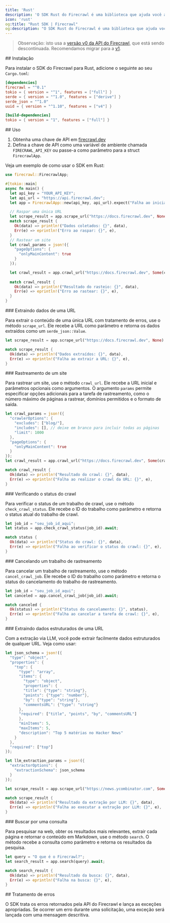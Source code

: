 ```yaml
---
title: 'Rust'
description: 'O SDK Rust do Firecrawl é uma biblioteca que ajuda você a fazer scraping e crawling de sites com facilidade e a gerar dados em um formato pronto para uso com modelos de linguagem (LLMs).'
icon: 'rust'
og:title: "Rust SDK | Firecrawl"
og:description: "O SDK Rust do Firecrawl é uma biblioteca que ajuda você a fazer scraping e crawling de sites com facilidade e a gerar dados em um formato pronto para uso com modelos de linguagem (LLMs)."
---
```


> Observação: isto usa a [versão v0 da API do Firecrawl](/pt-BR/v0/introduction), que está sendo descontinuada. Recomendamos migrar para a [v1](/pt-BR/sdks/rust).

<div id="installation">
  ## Instalação
</div>

Para instalar o SDK do Firecrawl para Rust, adicione o seguinte ao seu `Cargo.toml`:

```toml
[dependencies]
firecrawl = "^0.1"
tokio = { version = "^1", features = ["full"] }
serde = { version = "^1.0", features = ["derive"] }
serde_json = "^1.0"
uuid = { version = "^1.10", features = ["v4"] }

[build-dependencies]
tokio = { version = "1", features = ["full"] }
```

<div id="usage">
  ## Uso
</div>

1. Obtenha uma chave de API em [firecrawl.dev](https://firecrawl.dev)
2. Defina a chave de API como uma variável de ambiente chamada `FIRECRAWL_API_KEY` ou passe-a como parâmetro para a struct `FirecrawlApp`.

Veja um exemplo de como usar o SDK em Rust:

```rust
use firecrawl::FirecrawlApp;

#[tokio::main]
async fn main() {
  let api_key = "YOUR_API_KEY";
  let api_url = "https://api.firecrawl.dev";
  let app = FirecrawlApp::new(api_key, api_url).expect("Falha ao inicializar o FirecrawlApp")

  // Raspar uma única URL
  let scrape_result = app.scrape_url("https://docs.firecrawl.dev", None).await;
  match scrape_result {
    Ok(data) => println!("Dados coletados: {}", data),
    Err(e) => eprintln!("Erro ao raspar: {}", e),
  }
  // Rastear um site
  let crawl_params = json!({
    "pageOptions": {
      "onlyMainContent": true
    }
  });

  let crawl_result = app.crawl_url("https://docs.firecrawl.dev", Some(crawl_params)).await;
  
  match crawl_result {
    Ok(data) => println!("Resultado do rasteio: {}", data),
    Err(e) => eprintln!("Erro ao rastear: {}", e),
  }
}
```

<div id="scraping-a-url">
  ### Extraindo dados de uma URL
</div>

Para extrair o conteúdo de uma única URL com tratamento de erros, use o método `scrape_url`. Ele recebe a URL como parâmetro e retorna os dados extraídos como um `serde_json::Value`.

```rust
let scrape_result = app.scrape_url("https://docs.firecrawl.dev", None).await;

match scrape_result {
  Ok(data) => println!("Dados extraídos: {}", data),
  Err(e) => eprintln!("Falha ao extrair a URL: {}", e),
}
```

<div id="crawling-a-website">
  ### Rastreamento de um site
</div>

Para rastrear um site, use o método `crawl_url`. Ele recebe a URL inicial e parâmetros opcionais como argumentos. O argumento `params` permite especificar opções adicionais para a tarefa de rastreamento, como o número máximo de páginas a rastrear, domínios permitidos e o formato de saída.

```rust
let crawl_params = json!({
  "crawlerOptions": {
    "excludes": ["blog/"],
    "includes": [], // deixe em branco para incluir todas as páginas
    "limit": 1000
  },
  "pageOptions": {
    "onlyMainContent": true
  }
});
let crawl_result = app.crawl_url("https://docs.firecrawl.dev", Some(crawl_params)).await;

match crawl_result {
  Ok(data) => println!("Resultado do crawl: {}", data),
  Err(e) => eprintln!("Falha ao realizar o crawl da URL: {}", e),
}
```

<div id="checking-crawl-status">
  ### Verificando o status do crawl
</div>

Para verificar o status de um trabalho de crawl, use o método `check_crawl_status`. Ele recebe o ID do trabalho como parâmetro e retorna o status atual do trabalho de crawl.

```rust
let job_id = "seu_job_id_aqui";
let status = app.check_crawl_status(job_id).await;

match status {
  Ok(data) => println!("Status do crawl: {}", data),
  Err(e) => eprintln!("Falha ao verificar o status do crawl: {}", e),
}
```

<div id="canceling-a-crawl-job">
  ### Cancelando um trabalho de rastreamento
</div>

Para cancelar um trabalho de rastreamento, use o método `cancel_crawl_job`. Ele recebe o ID do trabalho como parâmetro e retorna o status do cancelamento do trabalho de rastreamento.

```rust
let job_id = "seu_job_id_aqui";
let canceled = app.cancel_crawl_job(job_id).await;

match canceled {
  Ok(status) => println!("Status do cancelamento: {}", status),
  Err(e) => eprintln!("Falha ao cancelar a tarefa de crawl: {}", e),
}
```

<div id="extracting-structured-data-from-a-url">
  ### Extraindo dados estruturados de uma URL
</div>

Com a extração via LLM, você pode extrair facilmente dados estruturados de qualquer URL. Veja como usar:

```rust
let json_schema = json!({
  "type": "object",
  "properties": {
    "top": {
      "type": "array",
      "items": {
        "type": "object",
        "properties": {
        "title": {"type": "string"},
        "points": {"type": "number"},
        "by": {"type": "string"},
        "commentsURL": {"type": "string"}
      },
      "required": ["title", "points", "by", "commentsURL"]
      },
      "minItems": 5,
      "maxItems": 5,
      "description": "Top 5 matérias no Hacker News"
    }
  },
  "required": ["top"]
});

let llm_extraction_params = json!({
  "extractorOptions": {
    "extractionSchema": json_schema
  }
});

let scrape_result = app.scrape_url("https://news.ycombinator.com", Some(llm_extraction_params)).await;

match scrape_result {
  Ok(data) => println!("Resultado da extração por LLM: {}", data),
  Err(e) => eprintln!("Falha ao executar a extração por LLM: {}", e),
}
```

<div id="search-for-a-query">
  ### Buscar por uma consulta
</div>

Para pesquisar na web, obter os resultados mais relevantes, extrair cada página e retornar o conteúdo em Markdown, use o método `search`. O método recebe a consulta como parâmetro e retorna os resultados da pesquisa.

```rust
let query = "O que é o Firecrawl?";
let search_result = app.search(query).await;

match search_result {
  Ok(data) => println!("Resultado da busca: {}", data),
  Err(e) => eprintln!("Falha na busca: {}", e),
}
```

<div id="error-handling">
  ## Tratamento de erros
</div>

O SDK trata os erros retornados pela API do Firecrawl e lança as exceções apropriadas. Se ocorrer um erro durante uma solicitação, uma exceção será lançada com uma mensagem descritiva.